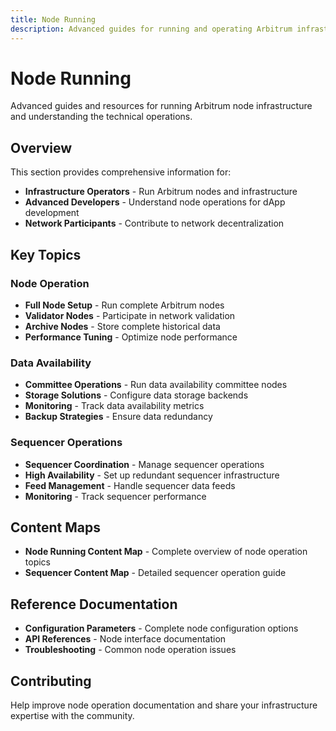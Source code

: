 ```yaml
---
title: Node Running
description: Advanced guides for running and operating Arbitrum infrastructure
---
```


# Node Running

Advanced guides and resources for running Arbitrum node infrastructure and understanding the technical operations.

## Overview

This section provides comprehensive information for:

- **Infrastructure Operators** - Run Arbitrum nodes and infrastructure
- **Advanced Developers** - Understand node operations for dApp development
- **Network Participants** - Contribute to network decentralization

## Key Topics

### Node Operation
- **Full Node Setup** - Run complete Arbitrum nodes
- **Validator Nodes** - Participate in network validation
- **Archive Nodes** - Store complete historical data
- **Performance Tuning** - Optimize node performance

### Data Availability
- **Committee Operations** - Run data availability committee nodes
- **Storage Solutions** - Configure data storage backends
- **Monitoring** - Track data availability metrics
- **Backup Strategies** - Ensure data redundancy

### Sequencer Operations
- **Sequencer Coordination** - Manage sequencer operations
- **High Availability** - Set up redundant sequencer infrastructure
- **Feed Management** - Handle sequencer data feeds
- **Monitoring** - Track sequencer performance

## Content Maps

- **Node Running Content Map** - Complete overview of node operation topics
- **Sequencer Content Map** - Detailed sequencer operation guide

## Reference Documentation

- **Configuration Parameters** - Complete node configuration options
- **API References** - Node interface documentation
- **Troubleshooting** - Common node operation issues

## Contributing

Help improve node operation documentation and share your infrastructure expertise with the community.